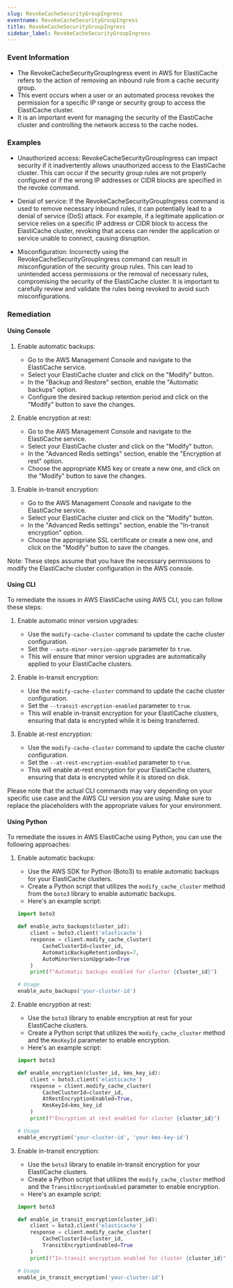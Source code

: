 ```yaml
--- 
slug: RevokeCacheSecurityGroupIngress
eventname: RevokeCacheSecurityGroupIngress
title: RevokeCacheSecurityGroupIngress
sidebar_label: RevokeCacheSecurityGroupIngress
---
```

                       
### Event Information

- The RevokeCacheSecurityGroupIngress event in AWS for ElastiCache refers to the action of removing an inbound rule from a cache security group.
- This event occurs when a user or an automated process revokes the permission for a specific IP range or security group to access the ElastiCache cluster.
- It is an important event for managing the security of the ElastiCache cluster and controlling the network access to the cache nodes.


### Examples

- Unauthorized access: RevokeCacheSecurityGroupIngress can impact security if it inadvertently allows unauthorized access to the ElastiCache cluster. This can occur if the security group rules are not properly configured or if the wrong IP addresses or CIDR blocks are specified in the revoke command.

- Denial of service: If the RevokeCacheSecurityGroupIngress command is used to remove necessary inbound rules, it can potentially lead to a denial of service (DoS) attack. For example, if a legitimate application or service relies on a specific IP address or CIDR block to access the ElastiCache cluster, revoking that access can render the application or service unable to connect, causing disruption.

- Misconfiguration: Incorrectly using the RevokeCacheSecurityGroupIngress command can result in misconfiguration of the security group rules. This can lead to unintended access permissions or the removal of necessary rules, compromising the security of the ElastiCache cluster. It is important to carefully review and validate the rules being revoked to avoid such misconfigurations.

### Remediation

#### Using Console

1. Enable automatic backups: 
   - Go to the AWS Management Console and navigate to the ElastiCache service.
   - Select your ElastiCache cluster and click on the "Modify" button.
   - In the "Backup and Restore" section, enable the "Automatic backups" option.
   - Configure the desired backup retention period and click on the "Modify" button to save the changes.

2. Enable encryption at rest:
   - Go to the AWS Management Console and navigate to the ElastiCache service.
   - Select your ElastiCache cluster and click on the "Modify" button.
   - In the "Advanced Redis settings" section, enable the "Encryption at rest" option.
   - Choose the appropriate KMS key or create a new one, and click on the "Modify" button to save the changes.

3. Enable in-transit encryption:
   - Go to the AWS Management Console and navigate to the ElastiCache service.
   - Select your ElastiCache cluster and click on the "Modify" button.
   - In the "Advanced Redis settings" section, enable the "In-transit encryption" option.
   - Choose the appropriate SSL certificate or create a new one, and click on the "Modify" button to save the changes.

Note: These steps assume that you have the necessary permissions to modify the ElastiCache cluster configuration in the AWS console.

#### Using CLI

To remediate the issues in AWS ElastiCache using AWS CLI, you can follow these steps:

1. Enable automatic minor version upgrades:
   - Use the `modify-cache-cluster` command to update the cache cluster configuration.
   - Set the `--auto-minor-version-upgrade` parameter to `true`.
   - This will ensure that minor version upgrades are automatically applied to your ElastiCache clusters.

2. Enable in-transit encryption:
   - Use the `modify-cache-cluster` command to update the cache cluster configuration.
   - Set the `--transit-encryption-enabled` parameter to `true`.
   - This will enable in-transit encryption for your ElastiCache clusters, ensuring that data is encrypted while it is being transferred.

3. Enable at-rest encryption:
   - Use the `modify-cache-cluster` command to update the cache cluster configuration.
   - Set the `--at-rest-encryption-enabled` parameter to `true`.
   - This will enable at-rest encryption for your ElastiCache clusters, ensuring that data is encrypted while it is stored on disk.

Please note that the actual CLI commands may vary depending on your specific use case and the AWS CLI version you are using. Make sure to replace the placeholders with the appropriate values for your environment.

#### Using Python

To remediate the issues in AWS ElastiCache using Python, you can use the following approaches:

1. Enable automatic backups:
   - Use the AWS SDK for Python (Boto3) to enable automatic backups for your ElastiCache clusters.
   - Create a Python script that utilizes the `modify_cache_cluster` method from the `boto3` library to enable automatic backups.
   - Here's an example script:

   ```python
   import boto3

   def enable_auto_backups(cluster_id):
       client = boto3.client('elasticache')
       response = client.modify_cache_cluster(
           CacheClusterId=cluster_id,
           AutomaticBackupRetentionDays=7,
           AutoMinorVersionUpgrade=True
       )
       print(f"Automatic backups enabled for cluster {cluster_id}")

   # Usage
   enable_auto_backups('your-cluster-id')
   ```

2. Enable encryption at rest:
   - Use the `boto3` library to enable encryption at rest for your ElastiCache clusters.
   - Create a Python script that utilizes the `modify_cache_cluster` method and the `KmsKeyId` parameter to enable encryption.
   - Here's an example script:

   ```python
   import boto3

   def enable_encryption(cluster_id, kms_key_id):
       client = boto3.client('elasticache')
       response = client.modify_cache_cluster(
           CacheClusterId=cluster_id,
           AtRestEncryptionEnabled=True,
           KmsKeyId=kms_key_id
       )
       print(f"Encryption at rest enabled for cluster {cluster_id}")

   # Usage
   enable_encryption('your-cluster-id', 'your-kms-key-id')
   ```

3. Enable in-transit encryption:
   - Use the `boto3` library to enable in-transit encryption for your ElastiCache clusters.
   - Create a Python script that utilizes the `modify_cache_cluster` method and the `TransitEncryptionEnabled` parameter to enable encryption.
   - Here's an example script:

   ```python
   import boto3

   def enable_in_transit_encryption(cluster_id):
       client = boto3.client('elasticache')
       response = client.modify_cache_cluster(
           CacheClusterId=cluster_id,
           TransitEncryptionEnabled=True
       )
       print(f"In-transit encryption enabled for cluster {cluster_id}")

   # Usage
   enable_in_transit_encryption('your-cluster-id')
   ```


 